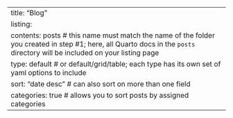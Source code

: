 ---
title: "Blog"
listing: 
  contents: posts # this name must match the name of the folder you created in step #1; here, all Quarto docs in the `posts` directory will be included on your listing page
  type: default # or default/grid/table; each type has its own set of yaml options to include
  sort: "date desc" # can also sort on more than one field
  categories: true # allows you to sort posts by assigned categories 
---